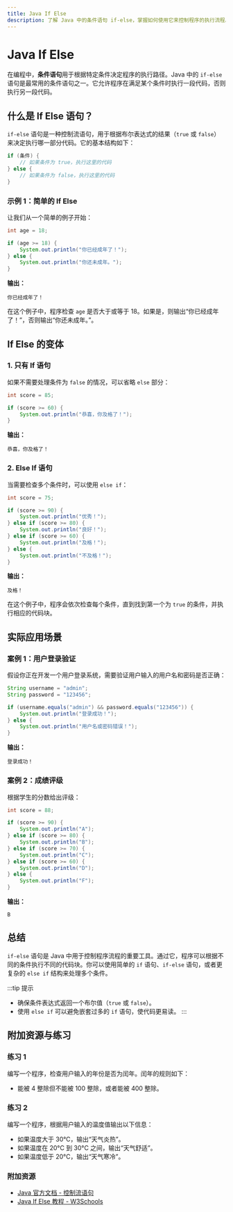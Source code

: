 ```yaml
---
title: Java If Else
description: 了解 Java 中的条件语句 if-else，掌握如何使用它来控制程序的执行流程。本文适合初学者，包含代码示例、实际案例和总结。
---
```


# Java If Else

在编程中，**条件语句**用于根据特定条件决定程序的执行路径。Java 中的 `if-else` 语句是最常用的条件语句之一。它允许程序在满足某个条件时执行一段代码，否则执行另一段代码。

## 什么是 If Else 语句？

`if-else` 语句是一种控制流语句，用于根据布尔表达式的结果（`true` 或 `false`）来决定执行哪一部分代码。它的基本结构如下：

```java
if (条件) {
    // 如果条件为 true，执行这里的代码
} else {
    // 如果条件为 false，执行这里的代码
}
```

### 示例 1：简单的 If Else

让我们从一个简单的例子开始：

```java
int age = 18;

if (age >= 18) {
    System.out.println("你已经成年了！");
} else {
    System.out.println("你还未成年。");
}
```

**输出：**
```
你已经成年了！
```

在这个例子中，程序检查 `age` 是否大于或等于 18。如果是，则输出“你已经成年了！”，否则输出“你还未成年。”。

## If Else 的变体

### 1. 只有 If 语句

如果不需要处理条件为 `false` 的情况，可以省略 `else` 部分：

```java
int score = 85;

if (score >= 60) {
    System.out.println("恭喜，你及格了！");
}
```

**输出：**
```
恭喜，你及格了！
```

### 2. Else If 语句

当需要检查多个条件时，可以使用 `else if`：

```java
int score = 75;

if (score >= 90) {
    System.out.println("优秀！");
} else if (score >= 80) {
    System.out.println("良好！");
} else if (score >= 60) {
    System.out.println("及格！");
} else {
    System.out.println("不及格！");
}
```

**输出：**
```
及格！
```

在这个例子中，程序会依次检查每个条件，直到找到第一个为 `true` 的条件，并执行相应的代码块。

## 实际应用场景

### 案例 1：用户登录验证

假设你正在开发一个用户登录系统，需要验证用户输入的用户名和密码是否正确：

```java
String username = "admin";
String password = "123456";

if (username.equals("admin") && password.equals("123456")) {
    System.out.println("登录成功！");
} else {
    System.out.println("用户名或密码错误！");
}
```

**输出：**
```
登录成功！
```

### 案例 2：成绩评级

根据学生的分数给出评级：

```java
int score = 88;

if (score >= 90) {
    System.out.println("A");
} else if (score >= 80) {
    System.out.println("B");
} else if (score >= 70) {
    System.out.println("C");
} else if (score >= 60) {
    System.out.println("D");
} else {
    System.out.println("F");
}
```

**输出：**
```
B
```

## 总结

`if-else` 语句是 Java 中用于控制程序流程的重要工具。通过它，程序可以根据不同的条件执行不同的代码块。你可以使用简单的 `if` 语句、`if-else` 语句，或者更复杂的 `else if` 结构来处理多个条件。

:::tip 提示
- 确保条件表达式返回一个布尔值（`true` 或 `false`）。
- 使用 `else if` 可以避免嵌套过多的 `if` 语句，使代码更易读。
:::

## 附加资源与练习

### 练习 1
编写一个程序，检查用户输入的年份是否为闰年。闰年的规则如下：
- 能被 4 整除但不能被 100 整除，或者能被 400 整除。

### 练习 2
编写一个程序，根据用户输入的温度值输出以下信息：
- 如果温度大于 30°C，输出“天气炎热”。
- 如果温度在 20°C 到 30°C 之间，输出“天气舒适”。
- 如果温度低于 20°C，输出“天气寒冷”。

### 附加资源
- [Java 官方文档 - 控制流语句](https://docs.oracle.com/javase/tutorial/java/nutsandbolts/flow.html)
- [Java If Else 教程 - W3Schools](https://www.w3schools.com/java/java_conditions.asp)
